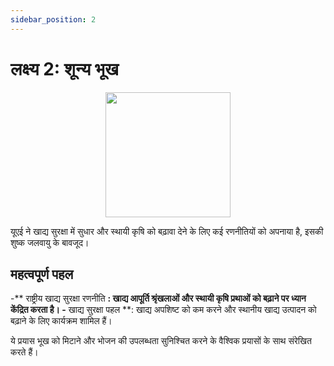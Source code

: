 ```yaml
---
sidebar_position: 2
---
```


# लक्ष्य 2: शून्य भूख

<p align="center"><img src="https://www.un.org/sustainabledevelopment/wp-content/uploads/2019/08/E-Goal-02-1024x1024.png" width="200" height="200"/></p>

यूएई ने खाद्य सुरक्षा में सुधार और स्थायी कृषि को बढ़ावा देने के लिए कई रणनीतियों को अपनाया है, इसकी शुष्क जलवायु के बावजूद।

## महत्वपूर्ण पहल

-** राष्ट्रीय खाद्य सुरक्षा रणनीति **: खाद्य आपूर्ति श्रृंखलाओं और स्थायी कृषि प्रथाओं को बढ़ाने पर ध्यान केंद्रित करता है।
-** खाद्य सुरक्षा पहल **: खाद्य अपशिष्ट को कम करने और स्थानीय खाद्य उत्पादन को बढ़ाने के लिए कार्यक्रम शामिल हैं।

ये प्रयास भूख को मिटाने और भोजन की उपलब्धता सुनिश्चित करने के वैश्विक प्रयासों के साथ संरेखित करते हैं।